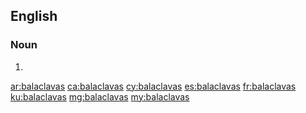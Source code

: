 ==English==

===Noun===
{{head|en|plural}}

# {{plural of|balaclava|lang=en}}

[[ar:balaclavas]]
[[ca:balaclavas]]
[[cy:balaclavas]]
[[es:balaclavas]]
[[fr:balaclavas]]
[[ku:balaclavas]]
[[mg:balaclavas]]
[[my:balaclavas]]